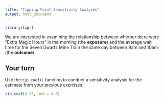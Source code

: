 ```yaml
---
title: "Tipping Point Sensitivity Analyses"
output: html_document
---
```



```r
library(tipr)
```

We are interested in examining the relationship between whether there were "Extra Magic Hours" in the morning (the **exposure**) and the average wait time for the Seven Dwarfs Mine Train the same day between 9am and 10am (the **outcome**).

## Your turn

Use the `tip_coef()` function to conduct a sensitivity analysis for the estimate from your previous exercises.

```r
tip_coef(4.35, smd = 0.6)
```

